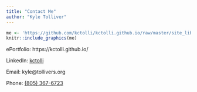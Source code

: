 ```yaml
---
title: "Contact Me"
author: "Kyle Tolliver"
---
```


```r
me <- 'https://github.com/kctolli/kctolli.github.io/raw/master/site_libs/images/me.png'
knitr::include_graphics(me)
```

ePortfolio: https://kctolli.github.io/

LinkedIn: [kctolli](https://www.linkedin.com/in/kctolli/)

Email: kyle@tollivers.org

Phone: [(805) 367-6723](tel:18053676723)
